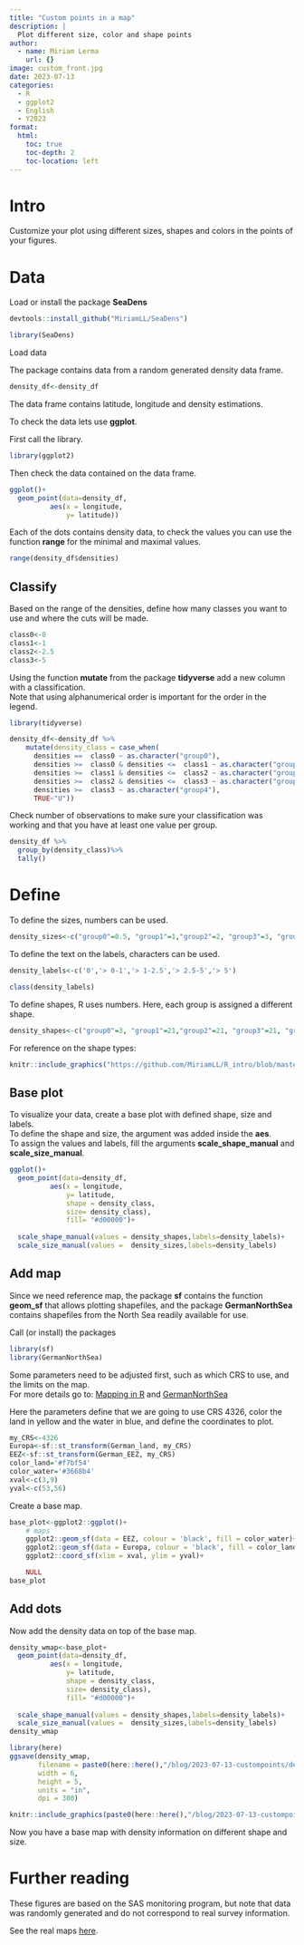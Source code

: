 ```yaml
---
title: "Custom points in a map"
description: |
  Plot different size, color and shape points
author:
  - name: Miriam Lerma
    url: {}
image: custom_front.jpg
date: 2023-07-13
categories:
  - R
  - ggplot2
  - English
  - Y2023
format:
  html:
    toc: true
    toc-depth: 2
    toc-location: left
---
```



# Intro

Customize your plot using different sizes, shapes and colors in the points of your figures.

# Data

Load or install the package **SeaDens** 

```r
devtools::install_github("MiriamLL/SeaDens")
```

```r
library(SeaDens)
```


Load data

The package contains data from a random generated density data frame.

```r
density_df<-density_df
```


The data frame contains latitude, longitude and density estimations. 

To check the data lets use **ggplot**.

First call the library. 

```r
library(ggplot2)
```

Then check the data contained on the data frame. 

```r
ggplot()+
  geom_point(data=density_df,
          aes(x = longitude,
              y= latitude))
```

Each of the dots contains density data, to check the values you can use the function **range** for the minimal and maximal values. 

```r
range(density_df$densities)
```


## Classify

Based on the range of the densities, define how many classes you want to use and where the cuts will be made.

```r
class0<-0
class1<-1
class2<-2.5
class3<-5
```

Using the function **mutate** from the package **tidyverse** add a new column with a classification.  
Note that using alphanumerical order is important for the order in the legend. 

```r
library(tidyverse)
```

```r
density_df<-density_df %>% 
    mutate(density_class = case_when(
      densities ==  class0 ~ as.character("group0"),
      densities >=  class0 & densities <=  class1 ~ as.character("group1"),
      densities >=  class1 & densities <=  class2 ~ as.character("group2"),
      densities >=  class2 & densities <=  class3 ~ as.character("group3"),
      densities >=  class3 ~ as.character("group4"),
      TRUE~"U"))
```

Check number of observations to make sure your classification was working and that you have at least one value per group.

```r
density_df %>%
  group_by(density_class)%>%
  tally()
```

# Define 

To define the sizes, numbers can be used. 

```r
density_sizes<-c("group0"=0.5, "group1"=1,"group2"=2, "group3"=3, "group4"=5)
```


To define the text on the labels, characters can be used.

```r
density_labels<-c('0','> 0-1','> 1-2.5','> 2.5-5','> 5')
```

```r
class(density_labels)
```

To define shapes, R uses numbers. Here, each group is assigned a different shape. 

```r
density_shapes<-c("group0"=3, "group1"=21,"group2"=21, "group3"=21, "group4"=21)
```

For reference on the shape types:

```r
knitr::include_graphics("https://github.com/MiriamLL/R_intro/blob/master/Images/320Shapes.png?raw=true")
```

## Base plot

To visualize your data, create a base plot with defined shape, size and labels.  
To define the shape and size, the argument was added inside the **aes**.  
To assign the values and labels, fill the arguments **scale_shape_manual** and **scale_size_manual**.  

```r
ggplot()+
  geom_point(data=density_df,
          aes(x = longitude,
              y= latitude,
              shape = density_class,
              size= density_class),
              fill= "#d00000")+
  
  scale_shape_manual(values = density_shapes,labels=density_labels)+
  scale_size_manual(values =  density_sizes,labels=density_labels)
```



## Add map

Since we need reference map, the package **sf** contains the function **geom_sf** that allows plotting shapefiles, and the package **GermanNorthSea** contains shapefiles from the North Sea readily available for use.

Call (or install) the packages

```r
library(sf)
library(GermanNorthSea)
```

Some parameters need to be adjusted first, such as which CRS to use, and the limits on the map.   
For more details go to: [Mapping in R](https://www.miriam-lerma.com/posts/2023-03-04-mapping-in-r/) and [GermanNorthSea](https://www.miriam-lerma.com/posts/2023-06-02-germannorthsea/)

Here the parameters define that we are going to use CRS 4326, color the land in yellow and the water in blue, and define the coordinates to plot.

```r
my_CRS<-4326
Europa<-sf::st_transform(German_land, my_CRS)
EEZ<-sf::st_transform(German_EEZ, my_CRS)
color_land='#f7bf54'
color_water='#3668b4'
xval<-c(3,9)
yval<-c(53,56)
```

Create a base map.

```r
base_plot<-ggplot2::ggplot()+
    # maps
    ggplot2::geom_sf(data = EEZ, colour = 'black', fill = color_water)+
    ggplot2::geom_sf(data = Europa, colour = 'black', fill = color_land)+ 
    ggplot2::coord_sf(xlim = xval, ylim = yval)+

    NULL
base_plot
```



## Add dots

Now add the density data on top of the base map.

```r
density_wmap<-base_plot+
  geom_point(data=density_df,
          aes(x = longitude,
              y= latitude,
              shape = density_class,
              size= density_class),
              fill= "#d00000")+
  
  scale_shape_manual(values = density_shapes,labels=density_labels)+
  scale_size_manual(values =  density_sizes,labels=density_labels)
density_wmap
```
```r
library(here)
ggsave(density_wmap, 
       filename = paste0(here::here(),"/blog/2023-07-13-custompoints/densitymap_export.jpg"),
       width = 6, 
       height = 5, 
       units = "in",
       dpi = 300)
```

```r
knitr::include_graphics(paste0(here::here(),"/blog/2023-07-13-custompoints/densitymap_export.jpg"))
```

Now you have a base map with density information on different shape and size.

# Further reading

These figures are based on the SAS monitoring program, but note that data was randomly generated and do not correspond to real survey information.

See the real maps [here](https://www.researchgate.net/publication/366325582_Monitoring_von_Seevogeln_in_der_deutschen_Nord-_und_Ostsee_2021).


